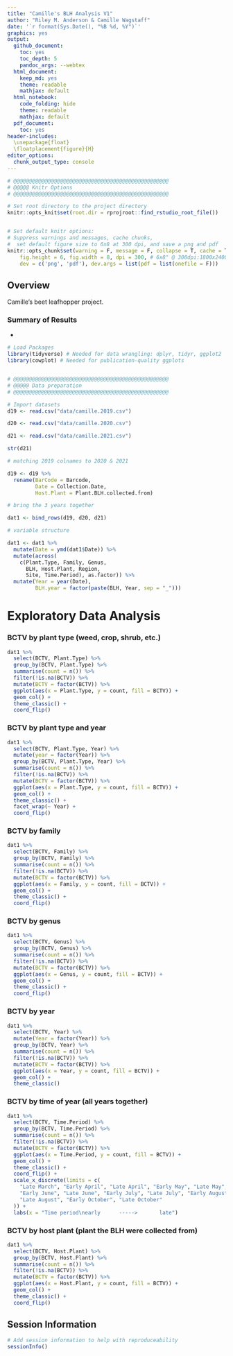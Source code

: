 ```yaml
---
title: "Camille's BLH Analysis V1"
author: "Riley M. Anderson & Camille Wagstaff"
date: '`r format(Sys.Date(), "%B %d, %Y")`'
graphics: yes
output:
  github_document:
    toc: yes
    toc_depth: 5
    pandoc_args: --webtex
  html_document:
    keep_md: yes
    theme: readable
    mathjax: default
  html_notebook:
    code_folding: hide
    theme: readable
    mathjax: default
  pdf_document:
    toc: yes
header-includes:
  \usepackage{float}
  \floatplacement{figure}{H}
editor_options:
  chunk_output_type: console
---
```


```r
# @@@@@@@@@@@@@@@@@@@@@@@@@@@@@@@@@@@@@@@@@@@@@@@@@@
# @@@@@ Knitr Options
# @@@@@@@@@@@@@@@@@@@@@@@@@@@@@@@@@@@@@@@@@@@@@@@@@@

# Set root directory to the project directory
knitr::opts_knit$set(root.dir = rprojroot::find_rstudio_root_file())


# Set default knitr options: 
# Suppress warnings and messages, cache chunks, 
#  set default figure size to 6x8 at 300 dpi, and save a png and pdf
knitr::opts_chunk$set(warning = F, message = F, collapse = T, cache = T,
    fig.height = 6, fig.width = 8, dpi = 300, # 6x8" @ 300dpi:1800x2400=4.3MP
    dev = c('png', 'pdf'), dev.args = list(pdf = list(onefile = F)))

```



## Overview

Camille's beet leafhopper project.

### Summary of Results
* 

```r

# Load Packages
library(tidyverse) # Needed for data wrangling: dplyr, tidyr, ggplot2
library(cowplot) # Needed for publication-quality ggplots


# @@@@@@@@@@@@@@@@@@@@@@@@@@@@@@@@@@@@@@@@@@@@@@@@@@
# @@@@@ Data preparation
# @@@@@@@@@@@@@@@@@@@@@@@@@@@@@@@@@@@@@@@@@@@@@@@@@@

# Import datasets
d19 <- read.csv("data/camille.2019.csv")

d20 <- read.csv("data/camille.2020.csv")

d21 <- read.csv("data/camille.2021.csv")

str(d21)

```


```r

# matching 2019 colnames to 2020 & 2021

d19 <- d19 %>% 
  rename(BarCode = Barcode,
         Date = Collection.Date,
         Host.Plant = Plant.BLH.collected.from)

# bring the 3 years together

dat1 <- bind_rows(d19, d20, d21)

# variable structure

dat1 <- dat1 %>% 
  mutate(Date = ymd(dat1$Date)) %>% 
  mutate(across(
    c(Plant.Type, Family, Genus,
      BLH, Host.Plant, Region,
      Site, Time.Period), as.factor)) %>% 
  mutate(Year = year(Date),
         BLH.year = factor(paste(BLH, Year, sep = "_")))

```

# Exploratory Data Analysis

### BCTV by plant type (weed, crop, shrub, etc.)
```r


dat1 %>% 
  select(BCTV, Plant.Type) %>% 
  group_by(BCTV, Plant.Type) %>% 
  summarise(count = n()) %>% 
  filter(!is.na(BCTV)) %>% 
  mutate(BCTV = factor(BCTV)) %>% 
  ggplot(aes(x = Plant.Type, y = count, fill = BCTV)) +
  geom_col() +
  theme_classic() +
  coord_flip()

```


### BCTV by plant type and year
```r


dat1 %>% 
  select(BCTV, Plant.Type, Year) %>% 
  mutate(year = factor(Year)) %>% 
  group_by(BCTV, Plant.Type, Year) %>% 
  summarise(count = n()) %>% 
  filter(!is.na(BCTV)) %>% 
  mutate(BCTV = factor(BCTV)) %>% 
  ggplot(aes(x = Plant.Type, y = count, fill = BCTV)) +
  geom_col() +
  theme_classic() +
  facet_wrap(~ Year) +
  coord_flip()

```


### BCTV by family
```r


dat1 %>% 
  select(BCTV, Family) %>% 
  group_by(BCTV, Family) %>% 
  summarise(count = n()) %>% 
  filter(!is.na(BCTV)) %>% 
  mutate(BCTV = factor(BCTV)) %>% 
  ggplot(aes(x = Family, y = count, fill = BCTV)) +
  geom_col() +
  theme_classic() +
  coord_flip()

```

### BCTV by genus
```r


dat1 %>% 
  select(BCTV, Genus) %>% 
  group_by(BCTV, Genus) %>% 
  summarise(count = n()) %>% 
  filter(!is.na(BCTV)) %>% 
  mutate(BCTV = factor(BCTV)) %>% 
  ggplot(aes(x = Genus, y = count, fill = BCTV)) +
  geom_col() +
  theme_classic() +
  coord_flip()

```

### BCTV by year
```r


dat1 %>% 
  select(BCTV, Year) %>% 
  mutate(Year = factor(Year)) %>% 
  group_by(BCTV, Year) %>% 
  summarise(count = n()) %>% 
  filter(!is.na(BCTV)) %>% 
  mutate(BCTV = factor(BCTV)) %>% 
  ggplot(aes(x = Year, y = count, fill = BCTV)) +
  geom_col() +
  theme_classic()

```


### BCTV by time of year (all years together)
```r


dat1 %>% 
  select(BCTV, Time.Period) %>% 
  group_by(BCTV, Time.Period) %>% 
  summarise(count = n()) %>% 
  filter(!is.na(BCTV)) %>% 
  mutate(BCTV = factor(BCTV)) %>% 
  ggplot(aes(x = Time.Period, y = count, fill = BCTV)) +
  geom_col() +
  theme_classic() +
  coord_flip() +
  scale_x_discrete(limits = c(
    "Late March", "Early April", "Late April", "Early May", "Late May",
    "Early June", "Late June", "Early July", "Late July", "Early August",
    "Late August", "Early October", "Late October"
  )) +
  labs(x = "Time period\nearly      ----->       late")

```


### BCTV by host plant (plant the BLH were collected from)
```r


dat1 %>% 
  select(BCTV, Host.Plant) %>% 
  group_by(BCTV, Host.Plant) %>% 
  summarise(count = n()) %>% 
  filter(!is.na(BCTV)) %>% 
  mutate(BCTV = factor(BCTV)) %>% 
  ggplot(aes(x = Host.Plant, y = count, fill = BCTV)) +
  geom_col() +
  theme_classic() +
  coord_flip()

```

## Session Information

```r

# Add session information to help with reproduceability
sessionInfo()


```


